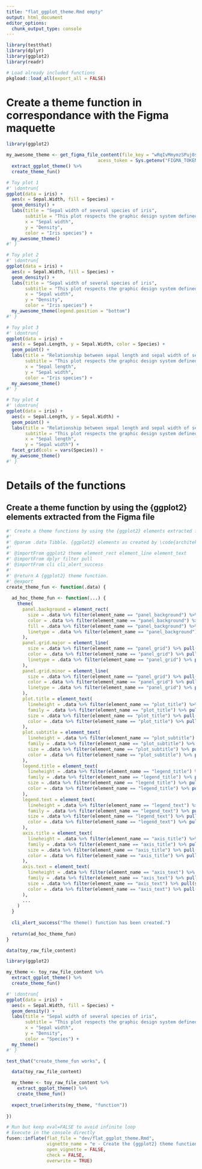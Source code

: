 ```yaml
---
title: "flat_ggplot_theme.Rmd empty"
output: html_document
editor_options: 
  chunk_output_type: console
---
```


```r
library(testthat)
library(dplyr)
library(ggplot2)
library(readr)
```

```r
# Load already included functions
pkgload::load_all(export_all = FALSE)
```

# Create a theme function in correspondance with the Figma maquette

```r
library(ggplot2)

my_awesome_theme <- get_figma_file_content(file_key = "wRqIvMmymzSPuj0sEhnORb",
                                  acess_token = Sys.getenv("FIGMA_TOKEN")) %>%
  extract_ggplot_theme() %>% 
  create_theme_fun()

# Toy plot 1
#' \dontrun{
ggplot(data = iris) + 
  aes(x = Sepal.Width, fill = Species) + 
  geom_density() + 
  labs(title = "Sepal width of several species of iris",
       subtitle = "This plot respects the graphic design system defined in Figma",
       x = "Sepal width",
       y = "Density", 
       color = "Iris species") +
  my_awesome_theme()
#' }

# Toy plot 2
#' \dontrun{
ggplot(data = iris) + 
  aes(x = Sepal.Width, fill = Species) + 
  geom_density() + 
  labs(title = "Sepal width of several species of iris",
       subtitle = "This plot respects the graphic design system defined in Figma",
       x = "Sepal width",
       y = "Density", 
       color = "Iris species") +
  my_awesome_theme(legend.position = "bottom")
#' }

# Toy plot 3
#' \dontrun{
ggplot(data = iris) + 
  aes(x = Sepal.Length, y = Sepal.Width, color = Species) + 
  geom_point() + 
  labs(title = "Relationship between sepal length and sepal width of several species of iris",
       subtitle = "This plot respects the graphic design system defined in Figma",
       x = "Sepal length",
       y = "Sepal width", 
       color = "Iris species") +
  my_awesome_theme()
#' }

# Toy plot 4
#' \dontrun{
ggplot(data = iris) + 
  aes(x = Sepal.Length, y = Sepal.Width) + 
  geom_point() + 
  labs(title = "Relationship between sepal length and sepal width of several species of iris",
       subtitle = "This plot respects the graphic design system defined in Figma",
       x = "Sepal length",
       y = "Sepal width") +
  facet_grid(cols = vars(Species)) +
  my_awesome_theme()
#' }
```

# Details of the functions

## Create a theme function by using the {ggplot2} elements extracted from the Figma file

```r
#' Create a theme functions by using the {ggplot2} elements extracted from the Figma file
#'
#' @param .data Tibble. {ggplot2} elements as created by \code{architekter::\link{extract_ggplot_theme}()}
#' 
#' @importFrom ggplot2 theme element_rect element_line element_text
#' @importFrom dplyr filter pull
#' @importFrom cli cli_alert_success
#'
#' @return A {ggplot2} theme function.
#' @export
create_theme_fun <- function(.data) {
  
  ad_hoc_theme_fun <- function(...) {
    theme(
      panel.background = element_rect(
        size = .data %>% filter(element_name == "panel_background") %>% pull(size),
        color = .data %>% filter(element_name == "panel_background") %>% pull(color),
        fill = .data %>% filter(element_name == "panel_background") %>% pull(fill),
        linetype = .data %>% filter(element_name == "panel_background") %>% pull(linetype)
      ),
      panel.grid.major = element_line(
        size = .data %>% filter(element_name == "panel_grid") %>% pull(size),
        color = .data %>% filter(element_name == "panel_grid") %>% pull(color),
        linetype = .data %>% filter(element_name == "panel_grid") %>% pull(linetype)
      ),
      panel.grid.minor = element_line(
        size = .data %>% filter(element_name == "panel_grid") %>% pull(size),
        color = .data %>% filter(element_name == "panel_grid") %>% pull(color),
        linetype = .data %>% filter(element_name == "panel_grid") %>% pull(linetype)
      ),
      plot.title = element_text(
        lineheight = .data %>% filter(element_name == "plot_title") %>% pull(lineheight),
        family = .data %>% filter(element_name == "plot_title") %>% pull(family),
        size = .data %>% filter(element_name == "plot_title") %>% pull(size),
        color = .data %>% filter(element_name == "plot_title") %>% pull(color),
      ),
      plot.subtitle = element_text(
        lineheight = .data %>% filter(element_name == "plot_subtitle") %>% pull(lineheight),
        family = .data %>% filter(element_name == "plot_subtitle") %>% pull(family),
        size = .data %>% filter(element_name == "plot_subtitle") %>% pull(size),
        color = .data %>% filter(element_name == "plot_subtitle") %>% pull(color),
      ),
      legend.title = element_text(
        lineheight = .data %>% filter(element_name == "legend_title") %>% pull(lineheight),
        family = .data %>% filter(element_name == "legend_title") %>% pull(family),
        size = .data %>% filter(element_name == "legend_title") %>% pull(size),
        color = .data %>% filter(element_name == "legend_title") %>% pull(color),
      ),
      legend.text = element_text(
        lineheight = .data %>% filter(element_name == "legend_text") %>% pull(lineheight),
        family = .data %>% filter(element_name == "legend_text") %>% pull(family),
        size = .data %>% filter(element_name == "legend_text") %>% pull(size),
        color = .data %>% filter(element_name == "legend_text") %>% pull(color),
      ),
      axis.title = element_text(
        lineheight = .data %>% filter(element_name == "axis_title") %>% pull(lineheight),
        family = .data %>% filter(element_name == "axis_title") %>% pull(family),
        size = .data %>% filter(element_name == "axis_title") %>% pull(size),
        color = .data %>% filter(element_name == "axis_title") %>% pull(color),
      ),
      axis.text = element_text(
        lineheight = .data %>% filter(element_name == "axis_text") %>% pull(lineheight),
        family = .data %>% filter(element_name == "axis_text") %>% pull(family),
        size = .data %>% filter(element_name == "axis_text") %>% pull(size),
        color = .data %>% filter(element_name == "axis_text") %>% pull(color),
      ),
      ...
    )
  }
  
  cli_alert_success("The theme() function has been created.")
  
  return(ad_hoc_theme_fun)
}
```

```r
data(toy_raw_file_content)

library(ggplot2)

my_theme <- toy_raw_file_content %>% 
  extract_ggplot_theme() %>% 
  create_theme_fun()

#' \dontrun{
ggplot(data = iris) + 
  aes(x = Sepal.Width, fill = Species) + 
  geom_density() + 
  labs(title = "Sepal width of several species of iris",
       subtitle = "This plot respects the graphic design system defined in Figma",
       x = "Sepal width",
       y = "Density", 
       color = "Species") +
  my_theme()
#' }
```

```r
test_that("create_theme_fun works", {

  data(toy_raw_file_content)

  my_theme <- toy_raw_file_content %>% 
    extract_ggplot_theme() %>% 
    create_theme_fun()
  
  expect_true(inherits(my_theme, "function"))
  
})
```


```r
# Run but keep eval=FALSE to avoid infinite loop
# Execute in the console directly
fusen::inflate(flat_file = "dev/flat_ggplot_theme.Rmd", 
               vignette_name = "e - Create the {ggplot2} theme function",
               open_vignette = FALSE,
               check = FALSE,
               overwrite = TRUE)
```

